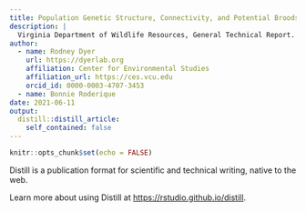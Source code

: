 ```yaml
---
title: Population Genetic Structure, Connectivity, and Potential Broodstock Sources for the Endangered James Spinymussel (Parvaspina collina).
description: |
  Virginia Department of Wildlife Resources, General Technical Report.
author:
  - name: Rodney Dyer
    url: https://dyerlab.org
    affiliation: Center for Environmental Studies
    affiliation_url: https://ces.vcu.edu
    orcid_id: 0000-0003-4707-3453
  - name: Bonnie Roderique
date: 2021-06-11
output:
  distill::distill_article:
    self_contained: false
---
```



```r
knitr::opts_chunk$set(echo = FALSE)
```

Distill is a publication format for scientific and technical writing, native to the web.

Learn more about using Distill at <https://rstudio.github.io/distill>.


